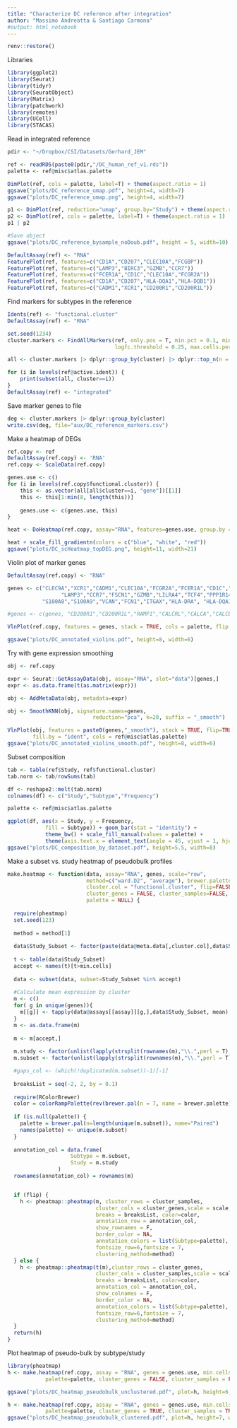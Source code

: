 ```yaml
---
title: "Characterize DC reference after integration"
author: "Massimo Andreatta & Santiago Carmona"
#output: html_notebook
---
```


```r
renv::restore()
```

Libraries
```r
library(ggplot2)
library(Seurat)
library(tidyr)
library(SeuratObject)
library(Matrix)
library(patchwork)
library(remotes)
library(UCell)
library(STACAS)
```

Read in integrated reference
```r
pdir <- "~/Dropbox/CSI/Datasets/Gerhard_JEM"

ref <- readRDS(paste0(pdir,"/DC_human_ref_v1.rds"))
palette <- ref@misc$atlas.palette

DimPlot(ref, cols = palette, label=T) + theme(aspect.ratio = 1)
ggsave("plots/DC_reference_umap.pdf", height=4, width=7)
ggsave("plots/DC_reference_umap.png", height=4, width=7)
```
```r
p1 <- DimPlot(ref, reduction="umap", group.by="Study") + theme(aspect.ratio = 1)
p2 <- DimPlot(ref, cols = palette, label=T) + theme(aspect.ratio = 1)
p1 | p2

#Save object
ggsave("plots/DC_reference_bysample_noDoub.pdf", height = 5, width=10)
```

```r
DefaultAssay(ref) <- "RNA"
FeaturePlot(ref, features=c("CD1A","CD207","CLEC10A","FCGBP"))
FeaturePlot(ref, features=c("LAMP3","BIRC3","GZMB","CCR7"))
FeaturePlot(ref, features=c("FCER1A","CD1C","CLEC10A","FCGR2A"))
FeaturePlot(ref, features=c("CD1A","CD207","HLA-DQA1","HLA-DQB1"))
FeaturePlot(ref, features=c("CADM1","XCR1","CD200R1","CD200R1L"))
```


Find markers for subtypes in the reference
```r
Idents(ref) <- "functional.cluster"
DefaultAssay(ref) <- "RNA"

set.seed(1234)
cluster.markers <- FindAllMarkers(ref, only.pos = T, min.pct = 0.1, min.diff.pct=0.1, 
                                  logfc.threshold = 0.25, max.cells.per.ident = 500, test.use="wilcox",base=exp(1))

all <- cluster.markers |> dplyr::group_by(cluster) |> dplyr::top_n(n = 50, wt = abs(avg_logFC))

for (i in levels(ref@active.ident)) {
    print(subset(all, cluster==i))
}  
DefaultAssay(ref) <- "integrated"

```

Save marker genes to file
```r
deg <- cluster.markers |> dplyr::group_by(cluster)
write.csv(deg, file="aux/DC_reference_markers.csv")
```

Make a heatmap of DEGs
```r
ref.copy <- ref
DefaultAssay(ref.copy) <- 'RNA'
ref.copy <- ScaleData(ref.copy)

genes.use <- c()
for (i in levels(ref.copy$functional.cluster)) {
    this <- as.vector(all[all$cluster==i, "gene"])[[1]]
    this <- this[1:min(8, length(this))]
    
    genes.use <- c(genes.use, this)
}

heat <- DoHeatmap(ref.copy, assay="RNA", features=genes.use, group.by = "functional.cluster", group.colors = palette)

heat + scale_fill_gradientn(colors = c("blue", "white", "red"))
ggsave("plots/DC_scHeatmap_topDEG.png", height=11, width=21)
```


Violin plot of marker genes
```r
DefaultAssay(ref.copy) <- "RNA"

genes <- c("CLEC9A","XCR1","CADM1","CLEC10A","FCGR2A","FCER1A","CD1C","CD1A","CD207",
                 "LAMP3","CCR7","FSCN1","GZMB","LILRA4","TCF4","PPP1R14A","AXL",
           "S100A8","S100A9","VCAN","FCN1","ITGAX","HLA-DRA", "HLA-DQA1","HLA-DQB1")

#genes <- c(genes, "CD200R1","CD200R1L","RAMP1","CALCRL","CALCA","CALCB")

VlnPlot(ref.copy, features = genes, stack = TRUE, cols = palette, flip = TRUE, fill.by = "ident")

ggsave("plots/DC_annotated_violins.pdf", height=8, width=6)
```

Try with gene expression smoothing
```r
obj <- ref.copy

expr <- Seurat::GetAssayData(obj, assay="RNA", slot="data")[genes,]
expr <- as.data.frame(t(as.matrix(expr)))

obj <- AddMetaData(obj, metadata=expr)

obj <- SmoothKNN(obj, signature.names=genes,
                           reduction="pca", k=20, suffix = "_smooth")

VlnPlot(obj, features = paste0(genes,"_smooth"), stack = TRUE, flip=TRUE,
        fill.by = "ident", cols = ref@misc$atlas.palette)
ggsave("plots/DC_annotated_violins_smooth.pdf", height=8, width=6)
```

Subset composition
```r
tab <- table(ref$Study, ref$functional.cluster)
tab.norm <- tab/rowSums(tab)

df <- reshape2::melt(tab.norm)
colnames(df) <- c("Study","Subtype","Frequency")

palette <- ref@misc$atlas.palette

ggplot(df, aes(x = Study, y = Frequency, 
            fill = Subtype)) + geom_bar(stat = "identity") + 
            theme_bw() + scale_fill_manual(values = palette) +
            theme(axis.text.x = element_text(angle = 45, vjust = 1, hjust=1))
ggsave("plots/DC_composition_by_dataset.pdf", height=5.5, width=8)
```

Make a subset vs. study heatmap of pseudobulk profiles
```r
make.heatmap <- function(data, assay="RNA", genes, scale="row",
                         method=c("ward.D2", "average"), brewer.palette="RdBu",
                         cluster.col = "functional.cluster", flip=FALSE,
                         cluster_genes = FALSE, cluster_samples=FALSE, min.cells = 10,
                         palette = NULL) {
  
  require(pheatmap)
  set.seed(123)
  
  method = method[1]
  
  data$Study_Subset <- factor(paste(data@meta.data[,cluster.col],data$Study,sep="."))
  
  t <- table(data$Study_Subset)
  accept <- names(t)[t>min.cells]
  
  data <- subset(data, subset=Study_Subset %in% accept)
   
  #Calculate mean expression by cluster
  m <- c()
  for( g in unique(genes)){
    m[[g]] <- tapply(data@assays[[assay]][g,],data$Study_Subset, mean)
  }
  m <- as.data.frame(m)
  
  m <- m[accept,]
  
  m.study <- factor(unlist(lapply(strsplit(rownames(m),"\\.",perl = T),function(x) x[[2]])))
  m.subset <- factor(unlist(lapply(strsplit(rownames(m),"\\.",perl = T),function(x) x[[1]])))

  #gaps_col <- (which(!duplicated(m.subset))-1)[-1]
  
  breaksList = seq(-2, 2, by = 0.1)
  
  require(RColorBrewer)
  color = colorRampPalette(rev(brewer.pal(n = 7, name = brewer.palette)))(length(breaksList))
  
  if (is.null(palette)) {
    palette = brewer.pal(n=length(unique(m.subset)), name="Paired")
    names(palette) <- unique(m.subset)
  }
  
  annotation_col = data.frame(
                    Subtype = m.subset,
                    Study = m.study
                )
  rownames(annotation_col) = rownames(m)


  if (flip) { 
    h <- pheatmap::pheatmap(m, cluster_rows = cluster_samples,
                            cluster_cols = cluster_genes,scale = scale,
                            breaks = breaksList, color=color, 
                            annotation_row = annotation_col, 
                            show_rownames = F,
                            border_color = NA,
                            annotation_colors = list(Subtype=palette), 
                            fontsize_row=6,fontsize = 7, 
                            clustering_method=method)
  } else {
    h <- pheatmap::pheatmap(t(m),cluster_rows = cluster_genes,
                            cluster_cols = cluster_samples,scale = scale,
                            breaks = breaksList, color=color, 
                            annotation_col = annotation_col, 
                            show_colnames = F,
                            border_color = NA,
                            annotation_colors = list(Subtype=palette), 
                            fontsize_row=6,fontsize = 7, 
                            clustering_method=method)
  }
  return(h)
}
```

Plot heatmap of pseudo-bulk by subtype/study
```r
library(pheatmap)
h <- make.heatmap(ref.copy, assay = "RNA", genes = genes.use, min.cells=15,
            palette=palette, cluster_genes = FALSE, cluster_samples = FALSE)

ggsave("plots/DC_heatmap_pseudobulk_unclustered.pdf", plot=h, height=6, width=9)

h <- make.heatmap(ref.copy, assay = "RNA", genes = genes.use, min.cells=20,
            palette=palette, cluster_genes = TRUE, cluster_samples = TRUE)
ggsave("plots/DC_heatmap_pseudobulk_clustered.pdf", plot=h, height=7, width=10)
```
